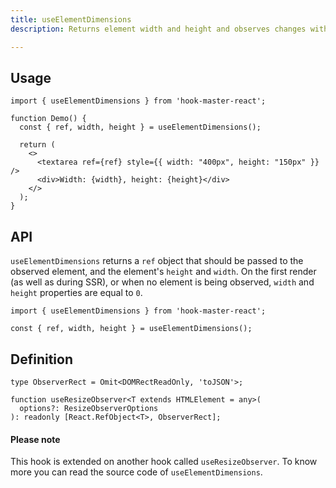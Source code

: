 ```yaml
---
title: useElementDimensions    
description: Returns element width and height and observes changes with ResizeObserver on which given red is attached

---
```


## Usage

```tsx
import { useElementDimensions } from 'hook-master-react';

function Demo() {
  const { ref, width, height } = useElementDimensions();

  return (
    <>
      <textarea ref={ref} style={{ width: "400px", height: "150px" }} />
      <div>Width: {width}, height: {height}</div>
    </>
  );
}
```

## API

`useElementDimensions` returns a `ref` object that should be passed to the observed element, and the element's `height` and `width`.
On the first render (as well as during SSR), or when no element is being observed, `width` and `height` properties are equal to `0`.

```tsx
import { useElementDimensions } from 'hook-master-react';

const { ref, width, height } = useElementDimensions();
```

## Definition


```tsx
type ObserverRect = Omit<DOMRectReadOnly, 'toJSON'>;

function useResizeObserver<T extends HTMLElement = any>(
  options?: ResizeObserverOptions
): readonly [React.RefObject<T>, ObserverRect];
```


#### Please note 
This hook is extended on another hook called `useResizeObserver`. To know more you can read the source code of `useElementDimensions`.